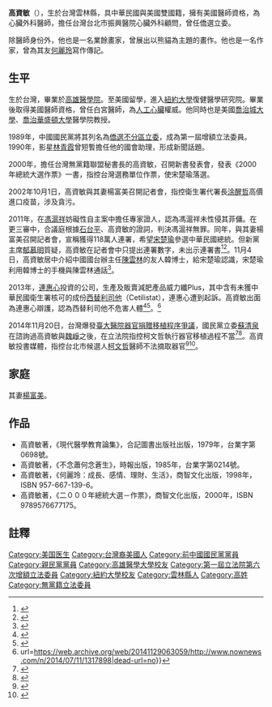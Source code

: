 {{Infobox AM
| name                = 高資敏
| image               = 
| constituency_AM     = 
| assembly            = 中華民國立法院
| assembly_order      = 
| assembly_title      = 立法委員
| majority            = 
| term_start          = 
| term_end            = 
| predecessor         = 
| successor           =
| spouse              = [[楊富美|楊富美]]
| birth_date          = 
| birth_place         = {{ROC}}[[臺灣省|臺灣省]]
| sex                 = 男
| nationality         ={{USA}} {{ROC}}
| party               = {{KMT}}
| educate             = 
| alma_mater          = [[高雄醫學大學|高雄醫學大學]] [[紐約大學|紐約大學]]
}}
{{Infobox EPW
| educate = 
*[[高雄醫學大學|高雄醫學大學]]醫學系畢業
*[[紐約大學|紐約大學]][[復健醫學|復健醫學]]研究院

| past = 
*[[振興復健醫學中心|財團法人振興復健醫學中心]][[心臟外科|心臟外科]]顧問醫師 
*[[中華民國僑務委員會|行政院僑務委員]]
*僑選[[不分區立委|不分區立委]]
*前[[喬治華盛頓大學|喬治華盛頓大學]][[醫學院|醫學院]][[教授|教授]] 
*[[美國白宮|美國白宮]]醫療顧問 總統就職大典醫官 
*美國傑佛遜紀念醫院復健醫學部主任 
}}

'''高資敏'''（{{bd|1939年||||}}），生於台灣雲林縣，具中華民國與美國雙國籍，擁有美國醫師資格，為心臟外科醫師，擔任台灣台北市振興醫院心臟外科顧問，曾任僑選立委。

除醫師身份外，他也是一名業餘畫家，曾展出以熊貓為主題的畫作。他也是一名作家，曾為其友[[何麗玲|何麗玲]]寫作傳記。

==生平==
生於台灣，畢業於[[高雄醫學院|高雄醫學院]]。至美國留學，進入[[紐約大學|紐約大學]]復健醫學研究院。畢業後取得美國醫師資格，曾任白宮醫師，為[[人工心臟|人工心臟]]權威。他同時也是美國[[喬治城大學|喬治城大學]]、[[喬治華盛頓大學|喬治華盛頓大學]]醫學院教授。

1989年，中國國民黨將其列名為[[1989年中華民國立法委員選舉|僑選不分區立委]]，成為第一屆增額立法委員。1990年，影星[[林青霞|林青霞]]曾短暫擔任他的國會助理，形成新聞話題。

2000年，擔任台灣無黨籍聯盟秘書長的高資敏，召開新書發表會，發表《2000年總統大選作票》一書，指控台灣選務單位作票，使宋楚瑜落選。

2002年10月1日，高資敏與其妻楊富美召開記者會，指控衛生署代署長[[涂醒哲|涂醒哲]]高價進口疫苗，涉及貪污。

2011年，在[[馮滬祥|馮滬祥]]妨礙性自主案中擔任專家證人，認為馮滬祥未性侵其菲傭。在更三審中，合議庭根據[[石台平|石台平]]、高資敏的證詞，判決馮滬祥無罪。同年，與其妻楊富美召開記者會，宣稱獲得118萬人連署，希望[[宋楚瑜|宋楚瑜]]參選中華民國總統。但新黨主席[[郁慕明|郁慕明]]質疑，高資敏在記者會中只提出連署數字，未出示連署書<ref>{{cite news|title=拱宋選總統 連署破百萬|url=http://news.ltn.com.tw/news/focus/paper/518055/print|author=施曉光|newspaper=自由時報|date=2011-08-21|accessdate=2014-11-21|archive-date=2014-11-29|archive-url=https://web.archive.org/web/20141129035003/http://news.ltn.com.tw/news/focus/paper/518055/print|dead-url=no}}</ref><ref>{{cite news|title=挺宋選總統 台灣118萬人連署？|url=http://www.udnbkk.com/article/2011/0821/article_86645.html|author=|newspaper=世界日報|date=2011-08-21|accessdate=2014-11-21|archive-date=2014-11-29|archive-url=https://web.archive.org/web/20141129053905/http://www.udnbkk.com/article/2011/0821/article_86645.html|dead-url=no}}</ref>。11月4日，高資敏居中介紹中國國台辦主任[[陳雲林|陳雲林]]的友人韓博士，給宋楚瑜認識，宋楚瑜利用韓博士的手機與陳雲林通話<ref>{{cite news|title=【封面故事】 宋楚瑜 陳雲林 「老友」隔海熱線|url=http://www.udnbkk.com/article/2011/0821/article_86645.html|author=|newspaper=新新聞|date=2011-11-18|accessdate=2014-11-21|archive-date=2014-11-29|archive-url=https://web.archive.org/web/20141129053905/http://www.udnbkk.com/article/2011/0821/article_86645.html|dead-url=no}}</ref>。

2013年，[[連惠心|連惠心]]投資的公司，生產及販賣減肥產品威力纖Plus，其中含有未獲中華民國衛生署核可的成份[[西替利司他|西替利司他]]（Cetilistat），連惠心遭到起訴。高資敏出面為連惠心辯護，認為西替利司他不危害人體<ref>{{cite news|title=高資敏：cetilistat是良藥 非禁藥|url=http://news.ltn.com.tw/news/politics/paper/726542|author=陳彥廷|newspaper=自由時報|date=2013-10-31|accessdate=2014-11-21|archive-date=2014-11-23|archive-url=https://web.archive.org/web/20141123184845/http://news.ltn.com.tw/news/politics/paper/726542|dead-url=no}}</ref><ref>{{cite news|title=高資敏：衛生官員，為什麼要妖魔化「威力纖」？|url=http://www.ettoday.net/news/20140426/350803.htm|author=高資敏|publisher=ETtoday|date=2014-04-15|accessdate=2014-11-21|archive-date=2014-11-29|archive-url=https://web.archive.org/web/20141129051138/http://www.ettoday.net/news/20140426/350803.htm|dead-url=no}}</ref>。<ref>url=https://web.archive.org/web/20141129063059/http://www.nownews.com/n/2014/07/11/1317898|dead-url=no}}</ref>

2014年11月20日，台灣爆發[[臺大醫院器官捐贈移植程序爭議|臺大醫院器官捐贈移植程序爭議]]，國民黨立委[[蘇清泉|蘇清泉]]在諮詢過高資敏與[[魏崢|魏崢]]之後，在立法院指控柯文哲執行器官移植過程不當<ref>{{cite news|url=http://election.ltn.com.tw/2014/news.php?rno=1&type=breakingnews&no=1163117|title=強摘器官疑雲引發爭議 蘇清泉：未指名任何人 2014-11-21 14:27|accessdate=2014-11-22|archive-date=2015-04-02|archive-url=https://web.archive.org/web/20150402051635/http://election.ltn.com.tw/2014/news.php?rno=1&type=breakingnews&no=1163117|dead-url=no}}</ref><ref>{{cite news|url=http://news.ltn.com.tw/news/politics/breakingnews/1162961|title=國民黨誣指活摘器官 醫界大反彈|accessdate=2014-11-22|archive-date=2014-11-23|archive-url=https://web.archive.org/web/20141123164408/http://news.ltn.com.tw/news/politics/breakingnews/1162961|dead-url=no}}</ref>。高資敏投書媒體，指控台北市候選人[[柯文哲|柯文哲]]醫師不法摘取器官<ref>{{cite web|url=http://n.yam.com/yam_other/politics/20141120/20141120696165.html|title=他們死得不明不白！ 評議柯文哲醫師涉嫌「不法摘取器官」|author=高資敏|date=2014-11-20|accessdate=2014-11-20|publisher=蕃新聞|language=zh-tw|archive-date=2014-11-21|archive-url=https://web.archive.org/web/20141121085243/http://n.yam.com/yam_other/politics/20141120/20141120696165.html|dead-url=no}}</ref><ref>{{cite web|url=http://n.yam.com/yam_other/politics/20141123/20141123702540.html|title=劉海若 流淚了！ 再評議柯文哲醫師涉嫌「不法摘取器官」|author=高資敏|date=2014-11-23|accessdate=2014-11-24|publisher=蕃新聞|language=zh-tw|archive-date=2014-11-26|archive-url=https://web.archive.org/web/20141126013230/http://n.yam.com/yam_other/politics/20141123/20141123702540.html|dead-url=no}}</ref>。

==家庭==
其妻[[楊富美|楊富美]]。
==作品==
*高資敏著，《現代醫學教育論集》，合記圖書出版社出版，1979年，台業字第0698號。
*高資敏著，《不念蕭何念蒼生》，時報出版，1985年，台業字第0214號。
*高資敏著，《何麗玲：成長、感情、理財、生活》，商智文化出版，1998年，ISBN 957-667-139-6。
*高資敏著，《二０００年總統大選－作票》，商智文化出版，2000年，ISBN 9789576677175。

==註釋==
{{reflist}}

{{中華民國第一屆第六次增額立法委員}}
{{第1屆中華民國立法委員名單 (全面改選前)}}
{{Authority control}}
{{DEFAULTSORT:G}}
[[Category:美国医生|Category:美国医生]]
[[Category:台灣裔美國人|Category:台灣裔美國人]]
[[Category:前中國國民黨黨員|Category:前中國國民黨黨員]]
[[Category:親民黨黨員|Category:親民黨黨員]]
[[Category:高雄醫學大學校友|Category:高雄醫學大學校友]]
[[Category:第一屆立法院第六次增額立法委員|Category:第一屆立法院第六次增額立法委員]]
[[Category:紐約大學校友|Category:紐約大學校友]]
[[Category:雲林縣人|Category:雲林縣人]]
[[Category:高姓|Category:高姓]]
[[Category:無黨籍立法委員|Category:無黨籍立法委員]]